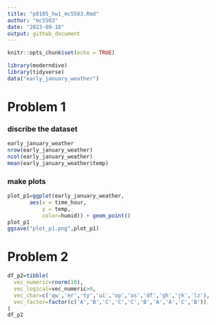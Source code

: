 ```yaml
---
title: "p8105_hw1_mc5503.Rmd"
author: "mc5503"
date: "2023-09-18"
output: github_document
---
```


```r
knitr::opts_chunk$set(echo = TRUE)
```

```r
library(moderndive)
library(tidyverse)
data("early_january_weather")
```
# Problem 1
### discribe the dataset
```r
early_january_weather
nrow(early_january_weather)
ncol(early_january_weather)
mean(early_january_weather$temp)
```

### make plots
```r
plot_p1=ggplot(early_january_weather,
       aes(x = time_hour,
           y = temp,
           color=humid)) + geom_point()
plot_p1
ggsave("plot_p1.png",plot_p1)
```

# Problem 2
```r
df_p2=tibble(
  vec_numeric=rnorm(10),
  vec_logical=vec_numeric>0,
  vec_char=c('qw','er','ty','ui','op','as','df','gh','jk','lz'),
  vec_factor=factor(c('A','B','C','C','C','B','A','A','C','B'))
)
df_p2
```